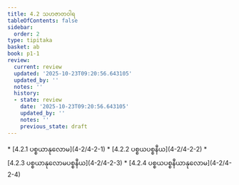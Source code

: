 ```yaml
---
title: 4.2 သဟဇာတဝါရ
tableOfContents: false
sidebar:
  order: 2
type: tipitaka
basket: ab
book: p1-1
review:
  current: review
  updated: '2025-10-23T09:20:56.643105'
  updated_by: ''
  notes: ''
  history:
  - state: review
    date: '2025-10-23T09:20:56.643105'
    updated_by: ''
    notes: ''
    previous_state: draft
---
```



<ReviewStatus review={frontmatter.review} showDetails={true} />

<HypothesisAnnotation frontmatter={frontmatter} />

<DynamicBreadcrumb />



<TableOfContents book="p1-1" section="4.2">
* [4.2.1 ပစ္စယာနုလောမ](4-2/4-2-1)
* [4.2.2 ပစ္စယပစ္စနီယ](4-2/4-2-2)
* [4.2.3 ပစ္စယာနုလောမပစ္စနီယ](4-2/4-2-3)
* [4.2.4 ပစ္စယပစ္စနီယာနုလောမ](4-2/4-2-4)
</TableOfContents>